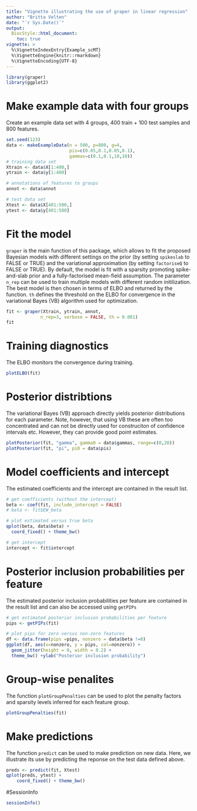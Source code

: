 ```yaml
---
title: "Vignette illustrating the use of graper in linear regression"
author: "Britta Velten"
date: "`r Sys.Date()`"
output:
  BiocStyle::html_document:
    toc: true
vignette: >
  %\VignetteIndexEntry{Example_scMT}
  %\VignetteEngine{knitr::rmarkdown}
  %\VignetteEncoding{UTF-8}
---
```


```r
library(graper)
library(ggplot2)
```

# Make example data with four groups
Create an example data set with 4 groups, 400 train + 100 test samples and 800 features.
```r
set.seed(123)
data <- makeExampleData(n = 500, p=800, g=4,
                        pis=c(0.05,0.1,0.05,0.1),
                        gammas=c(0.1,0.1,10,10))
# training data set
Xtrain <- data$X[1:400,]
ytrain <- data$y[1:400]

# annotations of features to groups
annot <- data$annot

# test data set
Xtest <- data$X[401:500,]
ytest <- data$y[401:500]
```

# Fit the model
`graper` is the main function of this package, which allows to fit the proposed Bayesian models with different settings on the prior (by setting `spikeslab` to FALSE or TRUE) and the variational approximation (by setting `factoriseQ` to FALSE or TRUE). By default, the model is fit with a sparsity promoting spike-and-slab prior and a fully-factorised mean-field assumption. The parameter `n_rep` can be used to train multiple models with different random initilization. The best model is then chosen in terms of ELBO and returned by the function. `th` defines the threshold on the ELBO for convergence in the variational Bayes (VB) algorithm used for optimization.
```r
fit <- graper(Xtrain, ytrain, annot,
             n_rep=3, verbose = FALSE, th = 0.001)
fit
```

# Training diagnostics
The ELBO monitors the convergence during training.
```r
plotELBO(fit)
```

# Posterior distribtions
The variational Bayes (VB) approach directly yields posterior distributions for each parameter. Note, however, that using VB these are often too concentrated and can not be directly used for construciton of confidence intervals etc. However, they can provide good point estimates.
```r
plotPosterior(fit, "gamma", gamma0 = data$gammas, range=c(0,20))
plotPosterior(fit, "pi", pi0 = data$pis)
```

# Model coefficients and intercept
The estimated coefficients and the intercept are contained in the result list.
```r
# get coefficients (without the intercept)
beta <- coef(fit, include_intercept = FALSE)
# beta <- fit$EW_beta

# plot estimated versus true beta
qplot(beta, data$beta) +
  coord_fixed() + theme_bw()
```

```r
# get intercept
intercept <- fit$intercept
```

# Posterior inclusion probabilities per feature
The estimated posterior inclusion probabilities per feature are contained in the result list and can also be accessed using `getPIPs`

```r
# get estimated posterior inclusion probabilities per feature
pips <- getPIPs(fit)

# plot pips for zero versus non-zero features
df <- data.frame(pips =pips, nonzero = data$beta !=0)
ggplot(df, aes(x=nonzero, y = pips, col=nonzero)) +
  geom_jitter(height = 0, width = 0.2) +
  theme_bw() +ylab("Posterior inclusion probability")
```

# Group-wise penalites
The function `plotGroupPenalties` can be used to plot the penalty factors and sparsity levels inferred for each feature group.
```r
plotGroupPenalties(fit)
```

# Make predictions
The function `predict` can be used to make prediction on new data.
Here, we illustrate its use by predicting the reponse on the test data defined above.
```r
preds <- predict(fit, Xtest)
qplot(preds, ytest) +
    coord_fixed() + theme_bw()
```

#SessionInfo
```r
sessionInfo()
```

